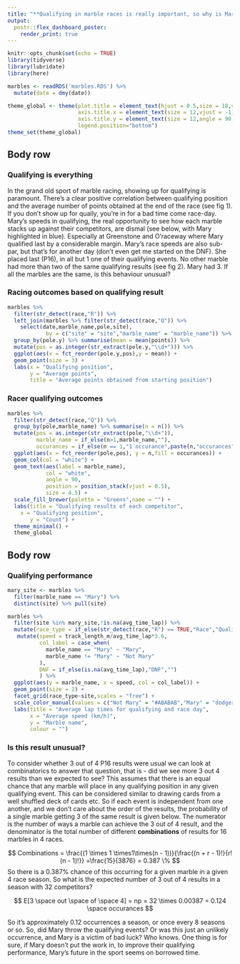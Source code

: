 ```yaml
---
title: "**Qualifying in marble races is really important, so why is Mary so bad at it?**"
output:
  postr::flex_dashboard_poster:
    render_print: true
---
```


```r
knitr::opts_chunk$set(echo = TRUE)
library(tidyverse)
library(lubridate)
library(here)

marbles <- readRDS('marbles.RDS') %>% 
  mutate(date = dmy(date))

theme_global <- theme(plot.title = element_text(hjust = 0.5,size = 18,vjust = 2,),
                      axis.title.x = element_text(size = 12,vjust = -1),
                      axis.title.y = element_text(size = 12,angle = 90,vjust = 2),
                      legend.position="bottom")
theme_set(theme_global)
```

## Body row {data-height=290}

### **Qualifying is everything** {data-width=400}

In the grand old sport of marble racing, showing up for qualifying is paramount. There's a clear positive correlation between qualifying position and the average number of points obtained at the end of the race (see fig 1). If you don't show up for qually, you're in for a bad time come race-day. Mary's speeds in qualifying, the real opportunity to see how each marble stacks up against their competitors, are dismal (see below, with Mary highlighted in blue). Especially at Greenstone and O'raceway where Mary qualified last by a considerable margin. Mary's race speeds are also sub-par, but that's for another day (don't even get me started on the DNF). She placed last (P16), in all but 1 one of their qualifying events. No other marble had more than two of the same qualifying results (see fig 2). Mary had 3. If all the marbles are the same, is this behaviour unusual?

### **Racing outcomes based on qualifying result** {data-width=400}

```r
marbles %>% 
  filter(str_detect(race,"R")) %>%
  left_join(marbles %>% filter(str_detect(race,"Q")) %>%
    select(date,marble_name,pole,site),
            by = c("site" = "site","marble_name" = "marble_name")) %>% 
  group_by(pole.y) %>% summarise(mean = mean(points)) %>% 
  mutate(pos = as.integer(str_extract(pole.y,"\\d+"))) %>%
  ggplot(aes(x = fct_reorder(pole.y,pos),y = mean)) +
  geom_point(size = 3) +
  labs(x = "Qualifying position",
       y = "Average points",
       title = "Average points obtained from starting position")
```

### **Racer qualifying outcomes** {data-width=400}

```r
marbles %>% 
  filter(str_detect(race,"Q")) %>%
  group_by(pole,marble_name) %>% summarise(n = n()) %>% 
  mutate(pos = as.integer(str_extract(pole,"\\d+")),
         marble_name = if_else(n>1,marble_name,""),
         occurances = if_else(n == 1,"1 occurance",paste(n,"occurances"))) %>% 
  ggplot(aes(x = fct_reorder(pole,pos), y = n,fill = occurances)) + 
  geom_col(col = "white") +
  geom_text(aes(label = marble_name),
            col = "white",
            angle = 90,
            position = position_stack(vjust = 0.5),
            size = 4.5) +
  scale_fill_brewer(palette = "Greens",name = "") +
  labs(title = "Qualifying results of each competitor",
    x = "Qualifying position",
       y = "Count") +
  theme_minimal() +
  theme_global
```

## Body row {data-height=350}

### **Qualifying performance** {data-width=600}

<!-- Qualifying speeds -->
```r
mary_site <- marbles %>% 
  filter(marble_name == "Mary") %>% 
  distinct(site) %>% pull(site)

marbles %>% 
  filter(site %in% mary_site,!is.na(avg_time_lap)) %>%
  mutate(race_type = if_else(str_detect(race,"R") == TRUE,"Race","Qualification")) %>% 
   mutate(speed = track_length_m/avg_time_lap*3.6,
          col_label = case_when(
            marble_name == "Mary" ~ "Mary",
            marble_name != "Mary" ~ "Not Mary"
          ),
          DNF = if_else(is.na(avg_time_lap),"DNF","")
          ) %>%
  ggplot(aes(y = marble_name, x = speed, col = col_label)) +
  geom_point(size = 2) + 
  facet_grid(race_type~site,scales = "free") +
  scale_color_manual(values = c("Not Mary" = "#ABABAB","Mary" = "dodgerblue3"))+
  labs(title = "Average lap times for qualifying and race day",
       x = "Average speed (km/h)",
       y = "Marble name",
       colour = "")
```

### Is this result unusual?

To consider whether 3 out of 4 P16 results were usual we can look at combinatorics to answer that question, that is - did we see more 3 out 4 results than we expected to see? This assumes that there is an equal chance that any marble will place in any qualifying position in any given qualifying event. This can be considered similar to drawing cards from a well shuffled deck of cards etc. So if each event is independent from one another, and we don't care about the order of the results, the probability of a single marble getting 3 of the same result is given below. The numerator is the number of ways a marble can achieve the 3 out of 4 result, and the denominator is the total number of different **combinations** of results for 16 marbles in 4 races.

$$
Combinations = \frac{(1 \times 1 \times1\times(n - 1))}{\frac{(n + r - 1)!}{r!(n - 1)!}}
=\frac{15}{3876} = 0.387 \%
$$
So there is a 0.387% chance of this occurring for a given marble in a given 4 race season. So what is the expected number of 3 out of 4 results in a season with 32 competitors?

$$
E[3 \space out \space of \space 4] = np
= 32 \times 0.00387
= 0.124 \space occurances
$$

So it's approximately 0.12 occurrences a season, or once every 8 seasons or so. So, did Mary throw the qualifying events? Or was this just an unlikely occurrence, and Mary is a victim of bad luck? Who knows. One thing is for sure, if Mary doesn't put the work in, to improve their qualifying performance, Mary's future in the sport seems on borrowed time.
